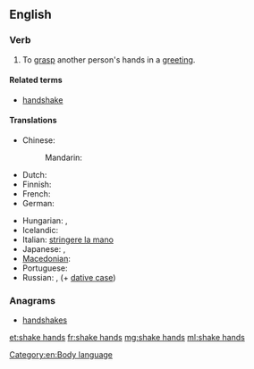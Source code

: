 ==English==

===Verb===
{{en-verb|shakes hands|shaking hands|shook hands|shaken hands}}

# To [[grasp]] another person's hands in a [[greeting]].

====Related terms====
* [[handshake]]

====Translations====
{{trans-top|grasp another person's hands in a greeting}}
* Chinese:
*: Mandarin: {{t|cmn|握手|tr=wòshǒu|sc=Hani}}
* Dutch: {{t-|nl|handen schudden}}
* Finnish: {{t+|fi|kätellä}}
* French: {{t+|fr|serrer la main}}
* German: {{t-|de|Hände schütteln}}
{{trans-mid}}
* Hungarian: {{t-|hu|kezet ráz}},  {{t-|hu|kezet fog}}
* Icelandic: {{t-|is|takast í hendur}}
* Italian: [[stringere la mano]]
* Japanese: {{t+|ja|握手|alt=握手する|tr=あくしゅする, akushu-suru}}, {{t-|ja|ハンドシェークする|tr=handoshēku-suru}}
* [[Macedonian]]: {{t-|mk|се ракува|tr=se rákuva}}
* Portuguese: {{t-|pt|apertar as mãos}}
* Russian: {{t-|ru|пожимать руку|tr=požimát’ rúku|sc=Cyrl}} {{impf}}, {{t-|ru|пожать руку|tr=požát’ rúku|sc=Cyrl}} {{pf.}} (+ [[dative case]])
{{trans-bottom}}

===Anagrams===
* [[handshakes#English|handshakes]]

[[Category:en:Body language]]

[[et:shake hands]]
[[fr:shake hands]]
[[mg:shake hands]]
[[ml:shake hands]]